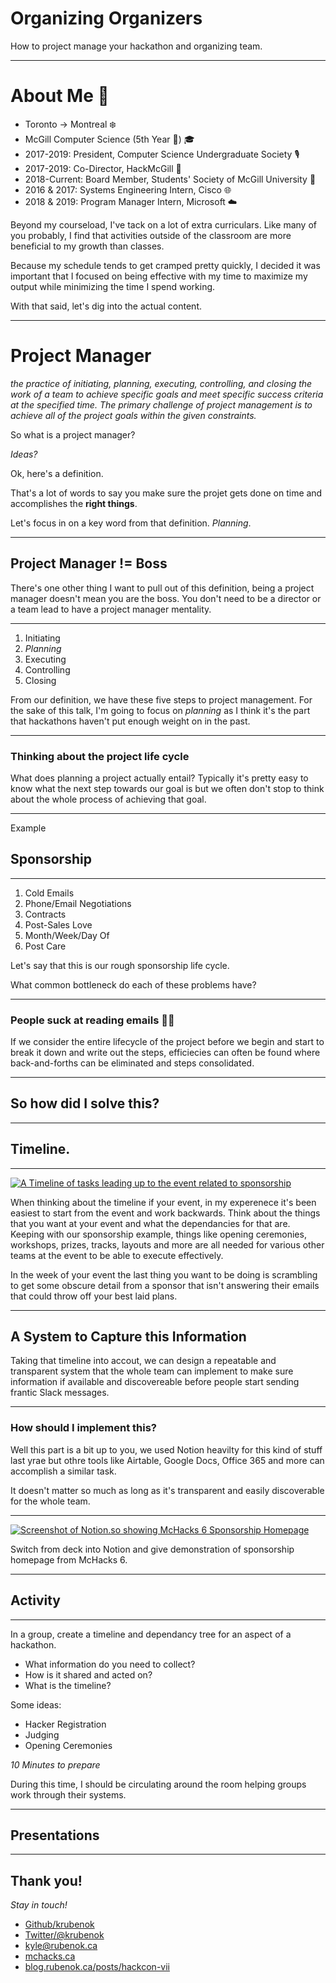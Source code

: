


<!-- TODO: Add social media embed images and a github cover photo. -->
<!-- TODO: Double spacing for notes? -->

<Head>
    <title>Organizing Organizers</title>
</Head>

# Organizing Organizers
How to project manage your hackathon and organizing team.

---

# About Me 👋
<!-- TODO: Top-Bottom margins and line spacing on this slide. -->
- Toronto -> Montreal ❄️
- McGill Computer Science (5th Year 😬) 🎓
- 2017-2019: President, Computer Science Undergraduate Society 🎙
- 2017-2019: Co-Director, HackMcGill 🐣
- 2018-Current: Board Member, Students' Society of McGill University 📕
- 2016 & 2017: Systems Engineering Intern, Cisco 🌐
- 2018 & 2019: Program Manager Intern, Microsoft ☁️

<Notes>

Beyond my courseload, I've tack on a lot of extra curriculars. Like many of you probably, I find that activities outside of the classroom are more beneficial to my growth than classes.

Because my schedule tends to get cramped pretty quickly, I decided it was important that I focused on being effective with my time to maximize my output while minimizing the time I spend working.

With that said, let's dig into the actual content.
</Notes>

---

# Project Manager
<!-- TODO: Left Right margins on this slide -->
<!-- TODO: Citation formatting in mdx-deck? -->

<Appear>

_the practice of initiating, planning, executing, controlling, and closing the work of a team to achieve specific goals and meet specific success criteria at the specified time. The primary challenge of project management is to achieve all of the project goals within the given constraints._

</Appear>

<Notes>

So what is a project manager? 

*Ideas?*

Ok, here's a definition. 

That's a lot of words to say you make sure the projet gets done on time and accomplishes the **right things**. 

Let's focus in on a key word from that definition. *Planning*.

</Notes>

---

## Project Manager != Boss

<Notes>

There's one other thing I want to pull out of this definition, being a project manager doesn't mean you are the boss. You don't need to be a director or a team lead to have a project manager mentality. 

</Notes>

---
<!-- Make these appear one after another. -->
<!-- Highlight the planning item. -->
<Appear>

1. Initiating
2. *Planning*
3. Executing
4. Controlling
5. Closing

</Appear>

<Notes>

From our definition, we have these five steps to project management. For the sake of this talk, I'm going to focus on *planning* as I think it's the part that hackathons haven't put enough weight on in the past. 

</Notes>

---

### Thinking about the project life cycle

<Notes>

What does planning a project actually entail? Typically it's pretty easy to know what the next step towards our goal is but we often don't stop to think about the whole process of achieving that goal. 

</Notes>

---

Example

<Appear>

## Sponsorship

</Appear>

---

<!-- TODO: make each of these appear one at a time. -->
<Appear>

1. Cold Emails
2. Phone/Email Negotiations
3. Contracts
4. Post-Sales Love
5. Month/Week/Day Of
6. Post Care

</Appear>

<Notes>

Let's say that this is our rough sponsorship life cycle. 

What common bottleneck do each of these problems have?

</Notes>

---

### People suck at reading emails 🤦‍♂️

<Notes>

If we consider the entire lifecycle of the project before we begin and start to break it down and write out the steps, efficiecies can often be found where back-and-forths can be eliminated and steps consolidated. 

</Notes>

---

## So how did I solve this?

---

## Timeline.

---

[![A Timeline of tasks leading up to the event related to sponsorship](images/timeline.png)](https://notion.so)


<Notes>

When thinking about the timeline if your event, in my experenece it's been easiest to start from the event and work backwards. Think about the things that you want at your event and what the dependancies for that are. Keeping with our sponsorship example, things like opening ceremonies, workshops, prizes, tracks, layouts and more are all needed for various other teams at the event to be able to execute effectively. 

In the week of your event the last thing you want to be doing is scrambling to get some obscure detail from a sponsor that isn't answering their emails that could throw off your best laid plans. 

</Notes> 

---

## A System to Capture this Information

<Notes>

Taking that timeline into accout, we can design a repeatable and transparent system that the whole team can implement to make sure information if available and discovereable before people start sending frantic Slack messages. 

</Notes>

---

### How should I implement this?

<Notes>

Well this part is a bit up to you, we used Notion heavilty for this kind of stuff last yrae but othre tools like Airtable, Google Docs, Office 365 and more can accomplish a similar task. 

It doesn't matter so much as long as it's transparent and easily discoverable for the whole team.

</Notes>

---

<!-- TODO: Fill in Notion link to sanitized Sponsorship homepage. -->
<!-- TODO: Figure out how to properly host images -->
[![Screenshot of Notion.so showing McHacks 6 Sponsorship Homepage](images/sponsorship-home.png)](https://notion.so)

<Notes>

Switch from deck into Notion and give demonstration of sponsorship homepage from McHacks 6.

</Notes>

---

## Activity

---

In a group, create a timeline and dependancy tree for an aspect of a hackathon. 

<Split>

- What information do you need to collect?
- How is it shared and acted on?
- What is the timeline?

Some ideas: 
- Hacker Registration
- Judging
- Opening Ceremonies

</Split>

*10 Minutes to prepare*

<Notes>

During this time, I should be circulating around the room helping groups work through their systems. 

</Notes>

---

## Presentations

---

## Thank you! 

*Stay in touch!*
- [Github/krubenok](https://github.com/krubenok)
- [Twitter/@krubenok](https://twitter.com/krubenok)
- [kyle@rubenok.ca](mailto:kyle@rubenok.ca)
- [mchacks.ca](https://mchacks.ca)
- [blog.rubenok.ca/posts/hackcon-vii](https://blog.rubenok.ca/posts/hackcon-vii)

